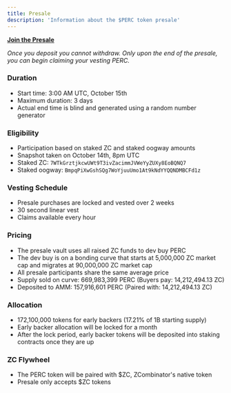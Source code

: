 ```yaml
---
title: Presale
description: 'Information about the $PERC token presale'
---
```


**[Join the Presale](https://www.zcombinator.io/presale/zcQPTGhdiTMFM6erwko2DWBTkN8nCnAGM7MUX9RpERC)**

*Once you deposit you cannot withdraw. Only upon the end of the presale, you can begin claiming your vesting PERC.*

### Duration

- Start time: 3:00 AM UTC, October 15th
- Maximum duration: 3 days
- Actual end time is blind and generated using a random number generator

### Eligibility

- Participation based on staked ZC and staked oogway amounts
- Snapshot taken on October 14th, 8pm UTC
- Staked ZC: `7WTkGrztjkcwUWt9T3ivZacimmJVWeYyZUXy8EoBQNQ7`
- Staked oogway: `BmpqPiXwGshSQg7WoYjuuUmo1At9kNdYYQQNDMBCFd1z`

### Vesting Schedule

- Presale purchases are locked and vested over 2 weeks
- 30 second linear vest
- Claims available every hour

### Pricing

- The presale vault uses all raised ZC funds to dev buy PERC
- The dev buy is on a bonding curve that starts at 5,000,000 ZC market cap and migrates at 90,000,000 ZC market cap
- All presale participants share the same average price
- Supply sold on curve: 669,983,399 PERC (Buyers pay: 14,212,494.13 ZC)
- Deposited to AMM: 157,916,601 PERC (Paired with: 14,212,494.13 ZC)

### Allocation

- 172,100,000 tokens for early backers (17.21% of 1B starting supply)
- Early backer allocation will be locked for a month
- After the lock period, early backer tokens will be deposited into staking contracts once they are up

### ZC Flywheel

- The PERC token will be paired with $ZC, ZCombinator's native token
- Presale only accepts $ZC tokens




